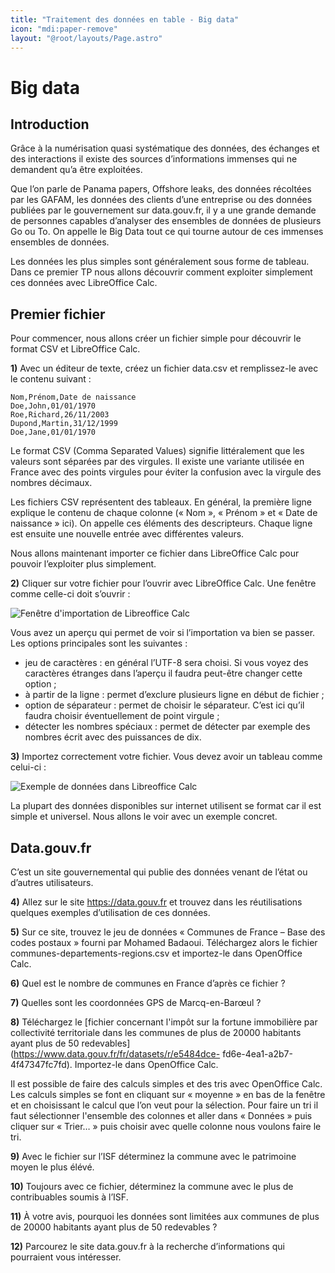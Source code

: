 ```yaml
---
title: "Traitement des données en table - Big data"
icon: "mdi:paper-remove"
layout: "@root/layouts/Page.astro"
---
```


# Big data

## Introduction

Grâce à la numérisation quasi systématique des données, des échanges et des
interactions il existe des sources d’informations immenses qui ne demandent
qu’a être exploitées.

Que l’on parle de Panama papers, Offshore leaks, des données récoltées par les
GAFAM, les données des clients d’une entreprise ou des données publiées par le
gouvernement sur data.gouv.fr, il y a une grande demande de personnes capables
d’analyser des ensembles de données de plusieurs Go ou To. On appelle le Big
Data tout ce qui tourne autour de ces immenses ensembles de données.

Les données les plus simples sont généralement sous forme de tableau. Dans ce
premier TP nous allons découvrir comment exploiter simplement ces données avec
LibreOffice Calc.

## Premier fichier

Pour commencer, nous allons créer un fichier simple pour découvrir le format
CSV et LibreOffice Calc.

**1)** Avec un éditeur de texte, créez un fichier data.csv et remplissez-le
avec le contenu suivant :

    
    
    Nom,Prénom,Date de naissance
    Doe,John,01/01/1970
    Roe,Richard,26/11/2003
    Dupond,Martin,31/12/1999
    Doe,Jane,01/01/1970

Le format CSV (Comma Separated Values) signifie littéralement que les valeurs
sont séparées par des virgules. Il existe une variante utilisée en France avec
des points virgules pour éviter la confusion avec la virgule des nombres
décimaux.

Les fichiers CSV représentent des tableaux. En général, la première ligne
explique le contenu de chaque colonne (« Nom », « Prénom » et « Date de
naissance » ici). On appelle ces éléments des descripteurs. Chaque ligne est
ensuite une nouvelle entrée avec différentes valeurs.

Nous allons maintenant importer ce fichier dans LibreOffice Calc pour pouvoir
l’exploiter plus simplement.

**2)** Cliquer sur votre fichier pour l’ouvrir avec LibreOffice Calc. Une
fenêtre comme celle-ci doit s’ouvrir :

![Fenêtre d'importation de Libreoffice Calc](img/import.png)

Vous avez un aperçu qui permet de voir si l’importation va bien se passer. Les
options principales sont les suivantes :

  * jeu de caractères : en général l’UTF-8 sera choisi. Si vous voyez des caractères étranges dans l’aperçu il faudra peut-être changer cette option ;
  * à partir de la ligne : permet d’exclure plusieurs ligne en début de fichier ;
  * option de séparateur : permet de choisir le séparateur. C’est ici qu’il faudra choisir éventuellement de point virgule ;
  * détecter les nombres spéciaux : permet de détecter par exemple des nombres écrit avec des puissances de dix.

**3)** Importez correctement votre fichier. Vous devez avoir un tableau comme
celui-ci :

![Exemple de données dans Libreoffice Calc](img/tab.png)

La plupart des données disponibles sur internet utilisent se format car il est
simple et universel. Nous allons le voir avec un exemple concret.

## Data.gouv.fr

C’est un site gouvernemental qui publie des données venant de l’état ou
d’autres utilisateurs.

**4)** Allez sur le site https://data.gouv.fr et trouvez dans les
réutilisations quelques exemples d’utilisation de ces données.

**5)** Sur ce site, trouvez le jeu de données « Communes de France – Base des
codes postaux » fourni par Mohamed Badaoui. Téléchargez alors le fichier
communes-departements-regions.csv et importez-le dans OpenOffice Calc.

**6)** Quel est le nombre de communes en France d’après ce fichier ?

**7)** Quelles sont les coordonnées GPS de Marcq-en-Barœul ?

**8)** Téléchargez le [fichier concernant l'impôt sur la fortune immobilière
par collectivité territoriale dans les communes de plus de 20000 habitants
ayant plus de 50 redevables](https://www.data.gouv.fr/fr/datasets/r/e5484dce-
fd6e-4ea1-a2b7-4f47347fc7fd). Importez-le dans OpenOffice Calc.

Il est possible de faire des calculs simples et des tris avec OpenOffice Calc.
Les calculs simples se font en cliquant sur « moyenne » en bas de la fenêtre
et en choisissant le calcul que l’on veut pour la sélection. Pour faire un tri
il faut sélectionner l'ensemble des colonnes et aller dans « Données » puis
cliquer sur « Trier… » puis choisir avec quelle colonne nous voulons faire le
tri.

**9)** Avec le fichier sur l’ISF déterminez la commune avec le patrimoine
moyen le plus élévé.

**10)** Toujours avec ce fichier, déterminez la commune avec le plus de
contribuables soumis à l’ISF.

**11)** À votre avis, pourquoi les données sont limitées aux communes de plus
de 20000 habitants ayant plus de 50 redevables ?

**12)** Parcourez le site data.gouv.fr à la recherche d’informations qui
pourraient vous intéresser.
